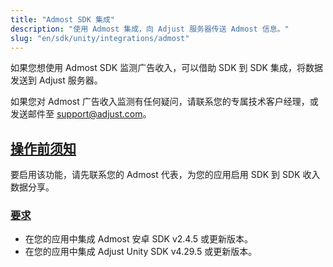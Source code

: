 ```yaml
---
title: "Admost SDK 集成"
description: "使用 Admost 集成，向 Adjust 服务器传送 Admost 信息。"
slug: "en/sdk/unity/integrations/admost"
---
```

如果您想使用 Admost SDK 监测广告收入，可以借助 SDK 到 SDK 集成，将数据发送到 Adjust 服务器。
<callout type="note"> 

如果您对 Admost 广告收入监测有任何疑问，请联系您的专属技术客户经理，或发送邮件至 [support@adjust.com](mailto:support@adjust.com)。
</Callout> 

[操作前须知](before-you-begin)
-------------------------

要启用该功能，请先联系您的 Admost 代表，为您的应用启用 SDK 到 SDK 收入数据分享。

### [要求](requirements)

* 在您的应用中集成 Admost 安卓 SDK v2\.4\.5 或更新版本。
* 在您的应用中集成 Adjust Unity SDK v4\.29\.5 或更新版本。

